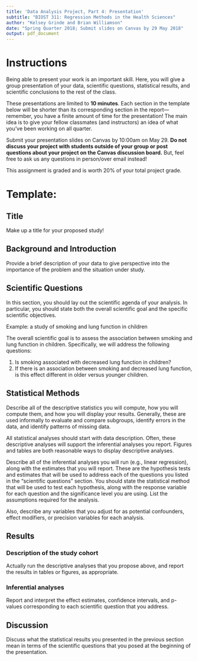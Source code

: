```yaml
---
title: 'Data Analysis Project, Part 4: Presentation'
subtitle: "BIOST 311: Regression Methods in the Health Sciences"
author: "Kelsey Grinde and Brian Williamson"
date: "Spring Quarter 2018; Submit slides on Canvas by 29 May 2018"
output: pdf_document
---
```


# Instructions

Being able to present your work is an important skill. Here, you will give a group presentation of your data, scientific questions, statistical results, and scientific conclusions to the rest of the class. 

These presentations are limited to **10 minutes**. Each section in the template below will be shorter than its corresponding section in the report---remember, you have a finite amount of time for the presentation! The main idea is to give your fellow classmates (and instructors) an idea of what you've been working on all quarter.

Submit your presentation slides on Canvas by 10:00am on May 29. **Do not discuss your project with students outside of your group or post questions about your project on the Canvas discussion board.** But, feel free to ask us any questions in person/over email instead!

This assignment is graded and is worth 20% of your total project grade.

# Template:

## Title

Make up a title for your proposed study!

## Background and Introduction

Provide a brief description of your data to give perspective into the importance of the problem and the situation under study. 

## Scientific Questions

In this section, you should lay out the scientific agenda of your analysis. In particular, you should state both the overall scientific goal and the specific scientific objectives.

Example: a study of smoking and lung function in children

The overall scientific goal is to assess the association between smoking and lung function in children. Specifically, we will address the following questions:

1. Is smoking associated with decreased lung function in children?
2. If there is an association between smoking and decreased lung function, is this effect different in older versus younger children.

## Statistical Methods

Describe all of the descriptive statistics you will compute, how you will compute them, and how you will display your results. Generally, these are used informally to evaluate and compare subgroups, identify errors in the data, and identify patterns of missing data.

All statistical analyses should start with data description. Often, these descriptive analyses will support the inferential analyses you report. Figures and tables are both reasonable ways to display descriptive analyses.

Describe all of the inferential analyses you will run (e.g., linear regression), along with the estimates that you will report. These are the hypothesis tests and estimates that will be used to address each of the questions you listed in the "scientific questions" section. You should state the statistical method that will be used to test each hypothesis, along with the response variable for each question and the significance level you are using. List the assumptions required for the analysis.

Also, describe any variables that you adjust for as potential confounders, effect modifiers, or precision variables for each analysis. 

## Results

### Description of the study cohort

Actually run the descriptive analyses that you propose above, and report the results in tables or figures, as appropriate. 

### Inferential analyses

Report and interpret the effect estimates, confidence intervals, and p-values corresponding to each scientific question that you address. 

## Discussion

Discuss what the statistical results you presented in the previous section mean in terms of the scientific questions that you posed at the beginning of the presentation.
